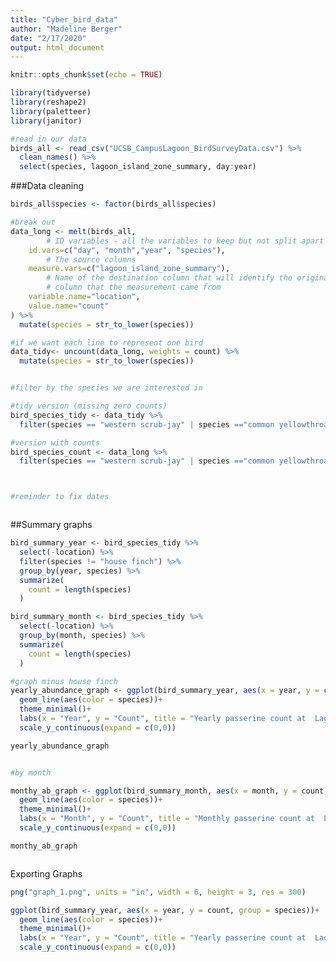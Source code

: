 ```yaml
---
title: "Cyber_bird_data"
author: "Madeline Berger"
date: "2/17/2020"
output: html_document
---
```


```r
knitr::opts_chunk$set(echo = TRUE)

library(tidyverse)
library(reshape2)
library(paletteer)
library(janitor)

#read in our data
birds_all <- read_csv("UCSB_CampusLagoon_BirdSurveyData.csv") %>% 
  clean_names() %>% 
  select(species, lagoon_island_zone_summary, day:year)
```


###Data cleaning
```r

birds_all$species <- factor(birds_all$species)

#break out 
data_long <- melt(birds_all,
        # ID variables - all the variables to keep but not split apart on
    id.vars=c("day", "month","year", "species"),
        # The source columns
    measure.vars=c("lagoon_island_zone_summary"),
        # Name of the destination column that will identify the original
        # column that the measurement came from
    variable.name="location",
    value.name="count"
) %>% 
  mutate(species = str_to_lower(species))

#if we want each line to represent one bird
data_tidy<- uncount(data_long, weights = count) %>% 
  mutate(species = str_to_lower(species))


#filter by the species we are interested in

#tidy version (missing zero counts)
bird_species_tidy <- data_tidy %>% 
  filter(species == "western scrub-jay" | species =="common yellowthroat"| species == "song sparrow" | species == "bewick's wren" | species == "white-crowned sparrow" | species == "house finch")

#version with counts
bird_species_count <- data_long %>% 
  filter(species == "western scrub-jay" | species =="common yellowthroat"| species == "song sparrow" | species == "bewick's wren" | species == "white-crowned sparrow" | species == "house finch")



#reminder to fix dates



```


##Summary graphs

```r

bird_summary_year <- bird_species_tidy %>% 
  select(-location) %>%
  filter(species != "house finch") %>% 
  group_by(year, species) %>% 
  summarize(
    count = length(species)
  )

bird_summary_month <- bird_species_tidy %>% 
  select(-location) %>% 
  group_by(month, species) %>% 
  summarize(
    count = length(species)
  )

#graph minus house finch
yearly_abundance_graph <- ggplot(bird_summary_year, aes(x = year, y = count, group = species))+ 
  geom_line(aes(color = species))+
  theme_minimal()+
  labs(x = "Year", y = "Count", title = "Yearly passerine count at  Lagoon Island 1996 - 2017")+
  scale_y_continuous(expand = c(0,0))

yearly_abundance_graph


#by month

monthy_ab_graph <- ggplot(bird_summary_month, aes(x = month, y = count, group = species))+ 
  geom_line(aes(color = species))+
  theme_minimal()+
  labs(x = "Month", y = "Count", title = "Monthly passerine count at  Lagoon Island 1996 - 2017")+
  scale_y_continuous(expand = c(0,0))

monthy_ab_graph



```

Exporting Graphs
```r
png("graph_1.png", units = "in", width = 6, height = 3, res = 300)

ggplot(bird_summary_year, aes(x = year, y = count, group = species))+ 
  geom_line(aes(color = species))+
  theme_minimal()+
  labs(x = "Year", y = "Count", title = "Yearly passerine count at  Lagoon Island 1996 - 2017")+
  scale_y_continuous(expand = c(0,0))


```

